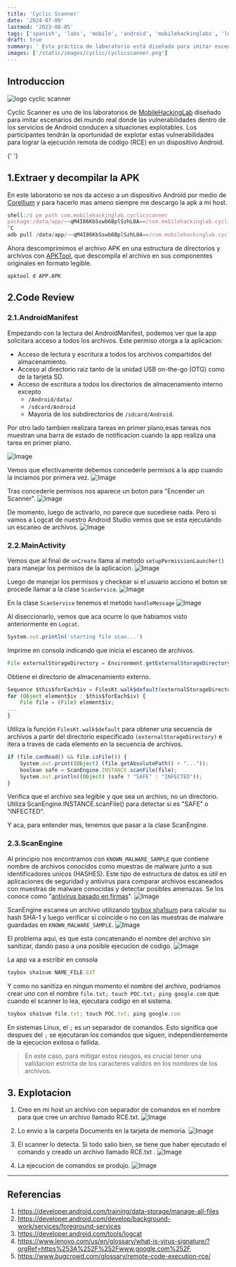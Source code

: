 ```yaml
---
title: 'Cyclic Scanner'
date: '2024-07-09'
lastmod: '2023-08-05'
tags: ['spanish', 'labs', 'mobile', 'android', 'mobilehackinglabs', 'logcat', 'RCE']
draft: true
summary: ' Esta práctica de laboratorio está diseñada para imitar escenarios del mundo real donde las vulnerabilidades dentro de los servicios de Android conducen a situaciones explotables. Los participantes tendrán la oportunidad de explotar estas vulnerabilidades para lograr la ejecución remota de código (RCE) en un dispositivo Android.'
images: ['/static/images/cyclic/cyclicscanner.png']
---
```


## Introduccion

![logo cyclic scanner](/static/images/cyclic/cyclicscanner.png)

Cyclic Scanner es uno de los laboratorios de [MobileHackingLab](https://www.mobilehackinglab.com/link/gnVA9O) diseñado para
imitar escenarios del mundo real donde las vulnerabilidades dentro de los servicios de Android conducen a situaciones
explotables. Los participantes tendrán la oportunidad de explotar estas vulnerabilidades para lograr la ejecución
remota de código (RCE) en un dispositivo Android.

{' '}
<TOCInline toc={props.toc} exclude="Introduccion" />

## 1.Extraer y decompilar la APK

En este laboratorio se nos da acceso a un dispositivo Android por medio de [Corellium](https://www.corellium.com/solutions/mobile-app-pentesting)
y para hacerlo mas ameno siempre me descargo la apk a mi host.

```js
shell:/$ pm path com.mobilehackinglab.cyclicscanner
package:/data/app/~~qM4I86KbSswb6BplSzhL0A==/com.mobilehackinglab.cyclicscanner-rtyKTMCcoKLT7WV1i1hWWA==/base.apk
^C
adb pull /data/app/~~qM4I86KbSswb6BplSzhL0A==/com.mobilehackinglab.cyclicscanner-rtyKTMCcoKLT7WV1i1hWWA==/base.apk
```

Ahora descomprimimos el archivo APK en una estructura de directorios y archivos con [APKTool](https://apktool.org/docs/the-basics/intro),
que descompila el archivo en sus componentes originales en formato legible.

```shell:Decompile
apktool d APP.APK
```

## 2.Code Review

### 2.1.AndroidManifest

Empezando con la lectura del AndroidManifest, podemos ver que la app
solicitara acceso a todos los archivos. Este permiso otorga a la aplicacion:

- Acceso de lectura y escritura a todos los archivos compartidos del almacenamiento.
- Acceso al directorio raiz tanto de la unidad USB on-the-go (OTG) como de la tarjeta SD.
- Acceso de escritura a todos los directorios de almacenamiento interno⁠ excepto
  - `/Android/data/`
  - `/sdcard/Android`
  - Mayoría de los subdirectorios de `/sdcard/Android`.

Por otro lado tambien realizara tareas en primer plano,esas tareas nos muestran una barra
de estado de notificacion cuando la app realiza una tarea en primer plano.

![Image](/static/images/cyclic/2.png)

Vemos que efectivamente debemos concederle permisos a la app cuando la inciamos por
primera vez.
![Image](/static/images/cyclic/1.png)

Tras concederle permisos nos aparece un boton para "Encender un Scanner".
![Image](/static/images/cyclic/3.png)

De momento, luego de activarlo, no parece que sucediese nada. Pero si vamos a
Logcat de nuestro Android Studio vemos que se esta ejecutando un escaneo de archivos.
![Image](/static/images/cyclic/4.png)

### 2.2.MainActivity

Vemos que al final de `onCreate` llama al metodo `setupPermissionLauncher()` para manejar los permisos de la aplicacion.
![Image](/static/images/cyclic/10.png)

Luego de manejar los permisos y checkear si el usuario acciono el boton se procede
llamar a la clase `ScanService`.
![Image](/static/images/cyclic/11.png)

En la clase `ScanService` tenemos el metodo `handleMessage`
![Image](/static/images/cyclic/12.png)

Al diseccionarlo, vemos que aca ocurre lo que habiamos visto anteriormente en `Logcat`.

```js
System.out.println('starting file scan...')
```

Imprime en consola indicando que inicia el escaneo de archivos.

```js
File externalStorageDirectory = Environment.getExternalStorageDirectory();
```

Obtiene el directorio de almacenamiento externo.

```js
Sequence $this$forEach$iv = FilesKt.walk$default(externalStorageDirectory, null, 1, null);
for (Object element$iv : $this$forEach$iv) {
    File file = (File) element$iv;
...
}
```

Utiliza la función `FilesKt.walk$default` para obtener una secuencia de archivos a partir del directorio especificado
`(externalStorageDirectory)` e itera a traves de cada elemento en la secuencia de archivos.

```js
if (file.canRead() && file.isFile()) {
    System.out.print((Object) (file.getAbsolutePath() + "..."));
    boolean safe = ScanEngine.INSTANCE.scanFile(file);
    System.out.println((Object) (safe ? "SAFE" : "INFECTED"));
}
```

Verifica que el archivo sea legible y que sea un archivo, no un directorio.
Utiliza ScanEngine.INSTANCE.scanFile() para detectar si es "SAFE" o "INFECTED".

Y aca, para entender mas, tenemos que pasar a la clase ScanEngine.

### 2.3.ScanEngine

Al principio nos encontramos con `KNOWN_MALWARE_SAMPLE` que contiene nombre de archivos
conocidos como muestras de malware junto a sus identificadores unicos (HASHES).
Este tipo de estructura de datos es útil en aplicaciones de seguridad y antivirus
para comparar archivos escaneados con muestras de malware conocidas y detectar posibles amenazas.
Se los conoce como "[antivirus basado en firmas](https://www.lenovo.com/us/en/glossary/what-is-virus-signature/?orgRef=https%253A%252F%252Fwww.google.com%252F)".
![Image](/static/images/cyclic/13.png)

ScanEngine escanea un archivo utilizando [toybox sha1sum](https://landley.net/toybox/help.html) para calcular su hash SHA-1
y luego verificar si coincide o no con las muestras de malware guardadas en `KNOWN_MALWARE_SAMPLE`.
![Image](/static/images/cyclic/14.png)

El problema aqui, es que esta concatenando el nombre del archivo sin sanitizar,
dando paso a una posible ejecucion de codigo.
![Image](/static/images/cyclic/15.png)

La app va a escribir en consola

```js
toybox sha1sum NAME_FILE.EXT
```

Y como no sanitiza en ningun momento el nombre del archivo,
podriamos crear uno con el nombre `file.txt; touch POC.txt; ping google.com`
que cuando el scanner lo lea, ejecutara codigo en el sistema.

```js
toybox sha1sum file.txt; touch POC.txt; ping google.com
```

En sistemas Linux, el `;` es un separador de comandos. Esto significa que
despues del `;` se ejecutaran los comandos que siguen, independientemente de
la ejecucion exitosa o fallida.

> En este caso, para mitigar estos riesgos, es crucial tener una validacion estricta
> de los caracteres validos en los nombres de los archivos.

## 3. Explotacion

1. Creo en mi host un archivo con separador de comandos en el nombre para que cree un archivo
   llamado RCE.txt.
   ![Image](/static/images/cyclic/5.png)
2. Lo envio a la carpeta Documents en la tarjeta de memoria.
   ![Image](/static/images/cyclic/6.png)

3. El scanner lo detecta. Si todo salio bien, se tiene que haber ejecutado el comando
   y creado un archivo llamado RCE.txt .
   ![Image](/static/images/cyclic/7.png)

4. La ejecucion de comandos se produjo.
   ![Image](/static/images/cyclic/8.png)

---

## Referencias

1. https://developer.android.com/training/data-storage/manage-all-files
2. https://developer.android.com/develop/background-work/services/foreground-services
3. https://developer.android.com/tools/logcat
4. https://www.lenovo.com/us/en/glossary/what-is-virus-signature/?orgRef=https%253A%252F%252Fwww.google.com%252F
5. https://www.bugcrowd.com/glossary/remote-code-execution-rce/
